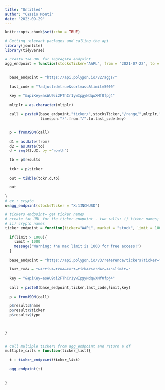 ```yaml
---
title: "Untitled"
author: "Cassio Monti"
date: "2022-09-29"
---
```


```r
knitr::opts_chunk$set(echo = TRUE)
```



```r

# Getting relevant packages and calling the api
library(jsonlite)
library(tidyverse)

```

```r

# create the URL for aggregate endpoint
agg_endpoint = function(stocksTicker="AAPL", from = "2021-07-22", to = "2022-07-22",mltplr=30, timespan="day"){
  
  
  base_endpoint = "https://api.polygon.io/v2/aggs/"
  
  last_code = "?adjusted=true&sort=asc&limit=5000"
  
  key = "&apiKey=asWU9di2FThCr1ywIpgyNdqwXMf0fpj4"
  
  mltplr = as.character(mltplr)
  
  call = paste0(base_endpoint,"ticker/",stocksTicker,"/range/",mltplr,"/",
                timespan,"/",from,"/",to,last_code,key)
  
  
  p = fromJSON(call)
  
  d1 = as.Date(from)
  d2 = as.Date(to)
  d = seq(d1,d2, by ="month")
  
  tb = p$results
  
  tckr = p$ticker
  
  out = tibble(tckr,d,tb)
  
  out
  
}
# ex.: crypto
u=agg_endpoint(stocksTicker = "X:1INCHUSD")

```

```r

# tickers endpoint= get ticker names
# create the URL for the ticker endpoint - two calls: i) ticker names; and
# ii) crypto names
ticker_endpoint = function(ticker="AAPL", market = "stock", limit = 100){
  
  if(limit > 1000){
    limit = 1000
    message("Warning: the max limit is 1000 for free access!")
  }
  
  base_endpoint = "https://api.polygon.io/v3/reference/tickers?ticker="
  
  last_code = "&active=true&sort=ticker&order=asc&limit="
  
  key = "&apiKey=asWU9di2FThCr1ywIpgyNdqwXMf0fpj4"
  
  call = paste0(base_endpoint,ticker,last_code,limit,key)
  
  p = fromJSON(call)
  
  p$results$name
  p$results$ticker
  p$results$type

  
  
}


# call multiple tickers from agg_endpoint and return a df
multiple_calls = function(ticker_list){
  
  t = ticker_endpoint(ticker_list)
  
  agg_endpoint(t)
  
  
}









```


